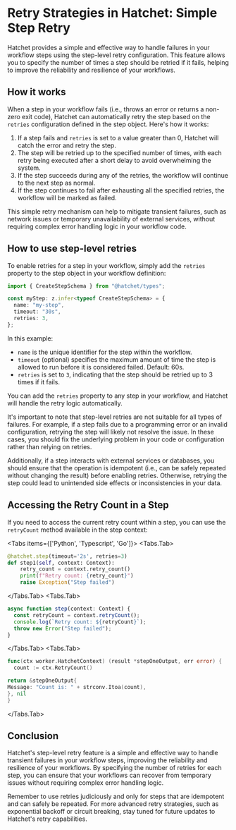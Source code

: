 # Retry Strategies in Hatchet: Simple Step Retry

Hatchet provides a simple and effective way to handle failures in your workflow steps using the step-level retry configuration. This feature allows you to specify the number of times a step should be retried if it fails, helping to improve the reliability and resilience of your workflows.

## How it works

When a step in your workflow fails (i.e., throws an error or returns a non-zero exit code), Hatchet can automatically retry the step based on the `retries` configuration defined in the step object. Here's how it works:

1. If a step fails and `retries` is set to a value greater than 0, Hatchet will catch the error and retry the step.
2. The step will be retried up to the specified number of times, with each retry being executed after a short delay to avoid overwhelming the system.
3. If the step succeeds during any of the retries, the workflow will continue to the next step as normal.
4. If the step continues to fail after exhausting all the specified retries, the workflow will be marked as failed.

This simple retry mechanism can help to mitigate transient failures, such as network issues or temporary unavailability of external services, without requiring complex error handling logic in your workflow code.

## How to use step-level retries

To enable retries for a step in your workflow, simply add the `retries` property to the step object in your workflow definition:

```typescript
import { CreateStepSchema } from "@hatchet/types";

const myStep: z.infer<typeof CreateStepSchema> = {
  name: "my-step",
  timeout: "30s",
  retries: 3,
};
```

In this example:

- `name` is the unique identifier for the step within the workflow.
- `timeout` (optional) specifies the maximum amount of time the step is allowed to run before it is considered failed. Default: 60s.
- `retries` is set to `3`, indicating that the step should be retried up to 3 times if it fails.

You can add the `retries` property to any step in your workflow, and Hatchet will handle the retry logic automatically.

It's important to note that step-level retries are not suitable for all types of failures. For example, if a step fails due to a programming error or an invalid configuration, retrying the step will likely not resolve the issue. In these cases, you should fix the underlying problem in your code or configuration rather than relying on retries.

Additionally, if a step interacts with external services or databases, you should ensure that the operation is idempotent (i.e., can be safely repeated without changing the result) before enabling retries. Otherwise, retrying the step could lead to unintended side effects or inconsistencies in your data.

## Accessing the Retry Count in a Step

If you need to access the current retry count within a step, you can use the `retryCount` method available in the step context:

<Tabs items={['Python', 'Typescript', 'Go']}>
  <Tabs.Tab>
```python
@hatchet.step(timeout='2s', retries=3)
def step1(self, context: Context):
    retry_count = context.retry_count()
    print(f"Retry count: {retry_count}")
    raise Exception("Step failed")
```
  </Tabs.Tab>
  <Tabs.Tab>
```typescript
async function step(context: Context) {
  const retryCount = context.retryCount();
  console.log(`Retry count: ${retryCount}`);
  throw new Error("Step failed");
}
````
  </Tabs.Tab>
  <Tabs.Tab>
```go
func(ctx worker.HatchetContext) (result *stepOneOutput, err error) {
  count := ctx.RetryCount()

return &stepOneOutput{
Message: "Count is: " + strconv.Itoa(count),
}, nil
}

```
  </Tabs.Tab>
</Tabs>


## Conclusion

Hatchet's step-level retry feature is a simple and effective way to handle transient failures in your workflow steps, improving the reliability and resilience of your workflows. By specifying the number of retries for each step, you can ensure that your workflows can recover from temporary issues without requiring complex error handling logic.

Remember to use retries judiciously and only for steps that are idempotent and can safely be repeated. For more advanced retry strategies, such as exponential backoff or circuit breaking, stay tuned for future updates to Hatchet's retry capabilities.
```
